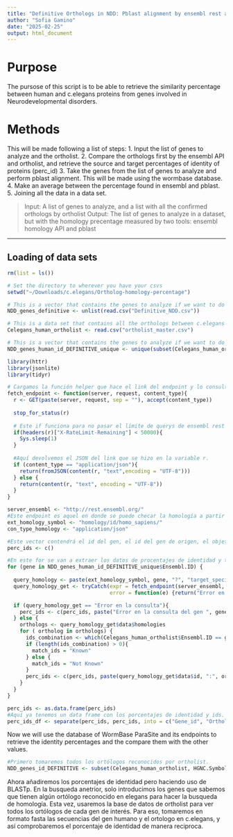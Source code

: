 ```yaml
---
title: "Definitive Orthologs in NDD: Pblast alignment by ensembl rest api."
author: "Sofia Gamino"
date: "2025-02-25"
output: html_document
---
```


# Purpose

The pursose of this script is to be able to retrieve the similarity percentage between human and c.elegans proteins from genes involved in Neurodevelopmental disorders. 

# Methods

This will be made following a list of steps:
1. Input the list of genes to analyze and the ortholist.
2. Compare the orthologs first by the ensembl API and ortholist, and retrieve the source and target percentages of identity of proteins (perc_id)
3. Take the genes from the list of genes to analyze and perform pblast alignment. This will be made using the wormbase database.
4. Make an average between the percentage found in ensembl and pblast.
5. Joining all the data in a data set.

> Input: A list of genes to analyze, and a list with all the confirmed orthologs by ortholist
> Output: The list of genes to analyze in a dataset, but with the homology precentage measured by two tools: ensembl homology API and pblast

______________________________________________________________________________________________________________________________________________

## Loading of data sets

```r
rm(list = ls())

# Set the directory to wherever you have your csvs
setwd("~/Downloads/c.elegans/Ortholog-homology-percentage")

# This is a vector that contains the genes to analyze if we want to do it by symbol
NDD_genes_definitive <- unlist(read.csv("Definitive_NDD.csv"))

# This is a data set that contains all the orthologs between c.elegans and humans.
Celegans_human_ortholist <- read.csv("ortholist_master.csv")

# This is a vector that contains the genes to analyze if we want to do it by ensembl id. It also filters the list of genes to the ones in ortholist and removes repeats.
NDD_genes_human_id_DEFINITIVE_unique <- unique(subset(Celegans_human_ortholist, HGNC.Symbol %in% NDD_genes_definitive, select = Ensembl.ID))
```


```r
library(httr)
library(jsonlite)
library(tidyr)

# Cargamos la función helper que hace el link del endpoint y lo consulta.
fetch_endpoint <- function(server, request, content_type){
  r <- GET(paste(server, request, sep = ""), accept(content_type))
  
  stop_for_status(r)
  
  # Este if funciona para no pasar el límite de querys de ensembl rest api.
  if(headers(r)["X-RateLimit-Remaining"] < 50000){
    Sys.sleep(1)
  }
  
  #Aquí devolvemos el JSON del link que se hizo en la variable r.
  if (content_type == "application/json"){
    return(fromJSON(content(r, "text",encoding = "UTF-8")))
  } else {
    return(content(r, "text", encoding = "UTF-8"))
  }
}

server_ensembl <- "http://rest.ensembl.org/"
#Este endpoint es aquel en donde se puede checar la homología a partir del enesembl id.
ext_homology_symbol <- "homology/id/homo_sapiens/"
con_type_homology <- "application/json"

#Este vector contendrá el id del gen, el id del gen de origen, el objetivo y los porcentajes de identidad entre la secuencia de origen y objetivo.
perc_ids <- c()

#En este for se van a extraer los datos de procentajes de identidad y también manejará errores de requests.
for (gene in NDD_genes_human_id_DEFINITIVE_unique$Ensembl.ID) {
  
  query_homology <- paste(ext_homology_symbol, gene, "?", "target_species=Caenorhabditis_elegans;", "type=orthologues;", sep = "" )
  query_homology_get <- tryCatch(expr = fetch_endpoint(server_ensembl, query_homology, con_type_homology), 
                                 error = function(e) {return("Error en la consulta")})

  if (query_homology_get == "Error en la consulta"){
    perc_ids <- c(perc_ids, paste("Error en la consulta del gen ", gene, sep = ""))
  } else {
    orthologs <- query_homology_get$data$homologies
    for ( ortholog in orthologs) {
      ids_combination <- which(Celegans_human_ortholist$Ensembl.ID == gene & Celegans_human_ortholist$WormBase.ID == ortholog$target$id) # This command allow us to know if the found ortholog is already noted in the original ortholist database
      if (length(ids_combination) > 0){
        match_ids = "Known"
      } else {
        match_ids = "Not Known"
      }
      perc_ids <- c(perc_ids, paste(query_homology_get$data$id, ":", ortholog$source$id,":", ortholog$source$perc_id, ":", ortholog$target$id, ":", ortholog$target$perc_id , ":", match_ids, sep = "")) 
    }
  } 
}

perc_ids <- as.data.frame(perc_ids)
#Aquí ya tenemos un data frame con los porcentajes de identidad y ids.
perc_ids_df <- separate(perc_ids, perc_ids, into = c("Gene_id", "Ortholog_source_id", "Perc_id_source", "Ortholog_target_id", "Perc_id_target", "Match_ids"), sep = ":")
```


Now we will use the database of WormBase ParaSite and its endpoints to retrieve the identity percentages and the compare them with the other values.

```r
#Primero tomaremos todos los ortólogos reconocidos por ortholist.
NDD_genes_id_DEFINITIVE <- subset(Celegans_human_ortholist, HGNC.Symbol %in% NDD_genes_definitive, select = c(Ensembl.ID, HGNC.Symbol, WormBase.ID, Common.Name))

```

Ahora añadiremos los porcentajes de identidad pero haciendo uso de BLASTp.
En la busqueda anetrior, solo introducimos los genes que sabemos que tienen algún ortólogo reconocido en elegans para hacer la busqueda de homología. Esta vez, usaremos la base de datos de ortholist para ver todos los ortólogos de cada gen de interés.
Para eso, tomaremos en formato fasta las secuencias del gen humano y el ortologo en c.elegans, y así comprobaremos el porcentaje de identidad de manera reciproca.
